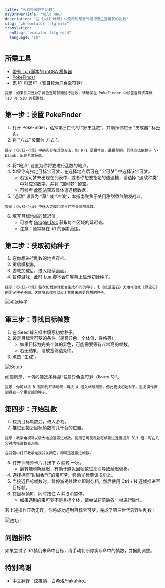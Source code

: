 ```yaml
---
title: "火红叶绿野生乱数"
navDrawerTitle: "Wild RNG"
description: "在《火红·叶绿》中使用甜甜香气进行野生宝可梦的乱数"
slug: "zh-emulator-frlg-wild"
translation:
  enSlug: "emulator-frlg-wild"
  language: "zh"
---
```


## 所需工具

- [带有 Lua 脚本的 mGBA 模拟器](/mgba-setup)
- [PokeFinder](/pokefinder)
- 表 ID 和里 ID（若目标为异色宝可梦）

```
提示：如果你只是为了异色宝可梦而进行乱数，请确保在 PokeFinder 中设置含有该存档 TID 与 SID 的配置档。
```

## 第一步：设置 PokeFinder

1. 打开 PokeFinder，选择第三世代的 “野生乱数”，并确保你位于 “生成器” 标签页。
2. 将 “方式” 设置为 方式 1。

```
提示：《火红·叶绿》中确实存在其他方法，但 H-1 是最常见、最推荐的。其他方法依赖于 v-blank，出现几率极低。
```

3. 将“地点” 设置为你将要进行乱数的地点。
4. 如果你有指定目标宝可梦，在选择地点后可在 “宝可梦” 中选择该宝可梦。
   - 若宝可梦未出现在列表中，或者你想要指定的遭遇槽，请选择 “遇敌种类” 中对应的数字，并将 “宝可梦” 留空。
   - 可参考 [此网站](https://sites.google.com/site/pokemonslots/gen-iii/emerald)获取具体遭遇槽数据：
5. “遇敌” 设置为 “草” 或 “冲浪”，本指南聚焦于使用甜甜香气触发战斗。

```
提示：《火红·叶绿》中迷人之躯和同步并不会影响乱数。
```

6. 填写目标地点的延迟值。
   - 可参考 [Google Doc](https://docs.google.com/spreadsheets/d/1cVweVvJXCXeTZOBVKVCBbcSI46rqBXV3ahbuoSGOnzk/edit#gid=1091733147) 获取每个区域的延迟值。
   - 注意：通常存在 ±1 的误差范围。

## 第二步：获取初始种子

1. 在你想进行乱数的地点存档。
2. 重启模拟器。
3. 游戏加载后，进入继续画面。
4. 暂停游戏，此时 Lua 脚本会在屏幕上显示初始种子。

```
提示：《火红·叶绿》每次加载游戏都会生成不同的种子，和《红蓝宝石》无电电池或《绿宝石》的固定种子不同。这意味着你可以反复重置来刷更理想的种子。
```

![初始种子](/images/FireRed-LeafGreen/Wild/Initial-Seed.png)

## 第三步：寻找目标帧数

1. 在 Seed 输入框中填写初始种子。
2. 设定目标宝可梦的条件（是否异色、个体值、性格等）。
   - 如果目标为完美个体的异色，可能需要等待非常高的帧数。
   - 若无结果，请放宽筛选条件。
3. 点击 “生成”。

![Setup](/images/FireRed-LeafGreen/Wild/Setup.png)

如图所示，本例的筛选条件是“任意异色宝可梦（Route 5）”。

```
提示：你可以按 B 键回到开场动画，再按 A 进入继续画面，借此更换初始种子。重复操作直到得到一个更合适的种子。
```

## 第四步：开始乱数

1. 找到目标帧数后，进入游戏。
2. 推进到接近目标帧数前几千帧的位置。

```
提示：教学电视可以极大地加速推进帧数。使用它可使乱数每帧推进速度提升 313 倍，可在几分钟内推进数百万帧。

在背包中打开教学电视并关闭它，即可迅速推进帧数。
```

3. 打开训练师卡片并按下 A 翻转 一次。
   - 翻转能刷新延迟，有助于避免因帧数过高而导致延迟偏移。
4. 选择拥有“甜甜香气”的宝可梦，移动光标至该技能上。
5. 当接近目标帧数时，暂停游戏并建立即时存档。然后使用 Ctrl + N 逐帧推进至目标帧。
6. 在目标帧时，同时按住 A 并取消暂停。
   - 如果遇到的宝可梦不是目标个体，请尝试在前后各一帧进行操作。

若上述操作正确无误，你将成功遇到目标宝可梦。完成了第三世代的野生乱数！

![成功！](/images/FireRed-LeafGreen/Wild/Success.png)

## 问题排除

如果尝试了 ±1 帧仍未命中目标，请手动判断你实际命中的帧数，并据此调整。

## 特别鸣谢

- 中文翻译：炫夜鳞、白希洛/Hakuhiro。
